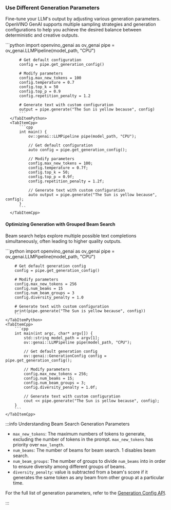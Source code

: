 
### Use Different Generation Parameters

Fine-tune your LLM's output by adjusting various generation parameters.
OpenVINO GenAI supports multiple sampling strategies and generation configurations to help you achieve the desired balance between deterministic and creative outputs.

<GenerationConfigurationWorkflow />

<BasicGenerationConfiguration>
  <LanguageTabs>
      <TabItemPython>
          ```python
          import openvino_genai as ov_genai
          pipe = ov_genai.LLMPipeline(model_path, "CPU")

          # Get default configuration
          config = pipe.get_generation_config()

          # Modify parameters
          config.max_new_tokens = 100
          config.temperature = 0.7
          config.top_k = 50
          config.top_p = 0.9
          config.repetition_penalty = 1.2

          # Generate text with custom configuration
          output = pipe.generate("The Sun is yellow because", config)
          ```
      </TabItemPython>
      <TabItemCpp>
          ```cpp
          int main() {
              ov::genai::LLMPipeline pipe(model_path, "CPU");

              // Get default configuration
              auto config = pipe.get_generation_config();

              // Modify parameters
              config.max_new_tokens = 100;
              config.temperature = 0.7f;
              config.top_k = 50;
              config.top_p = 0.9f;
              config.repetition_penalty = 1.2f;

              // Generate text with custom configuration
              auto output = pipe.generate("The Sun is yellow because", config);
          }
          ```
      </TabItemCpp>
  </LanguageTabs>
</BasicGenerationConfiguration>

#### Optimizing Generation with Grouped Beam Search

Beam search helps explore multiple possible text completions simultaneously, often leading to higher quality outputs.

<LanguageTabs>
    <TabItemPython>
        ```python
        import openvino_genai as ov_genai
        pipe = ov_genai.LLMPipeline(model_path, "CPU")

        # Get default generation config
        config = pipe.get_generation_config()

        # Modify parameters
        config.max_new_tokens = 256
        config.num_beams = 15
        config.num_beam_groups = 3
        config.diversity_penalty = 1.0

        # Generate text with custom configuration
        print(pipe.generate("The Sun is yellow because", config))
        ```
    </TabItemPython>
    <TabItemCpp>
        ```cpp
        int main(int argc, char* argv[]) {
            std::string model_path = argv[1];
            ov::genai::LLMPipeline pipe(model_path, "CPU");

            // Get default generation config
            ov::genai::GenerationConfig config = pipe.get_generation_config();

            // Modify parameters
            config.max_new_tokens = 256;
            config.num_beams = 15;
            config.num_beam_groups = 3;
            config.diversity_penalty = 1.0f;

            // Generate text with custom configuration
            cout << pipe.generate("The Sun is yellow because", config);
        }
        ```
    </TabItemCpp>
</LanguageTabs>

:::info Understanding Beam Search Generation Parameters

- `max_new_tokens`: The maximum numbers of tokens to generate, excluding the number of tokens in the prompt. `max_new_tokens` has priority over `max_length`.
- `num_beams`: The number of beams for beam search. 1 disables beam search.
- `num_beam_groups`: The number of groups to divide `num_beams` into in order to ensure diversity among different groups of beams.
- `diversity_penalty`: value is subtracted from a beam's score if it generates the same token as any beam from other group at a particular time.

For the full list of generation parameters, refer to the [Generation Config API](https://docs.openvino.ai/2025/api/genai_api/_autosummary/openvino_genai.GenerationConfig.html#openvino-genai-generationconfig).

:::
